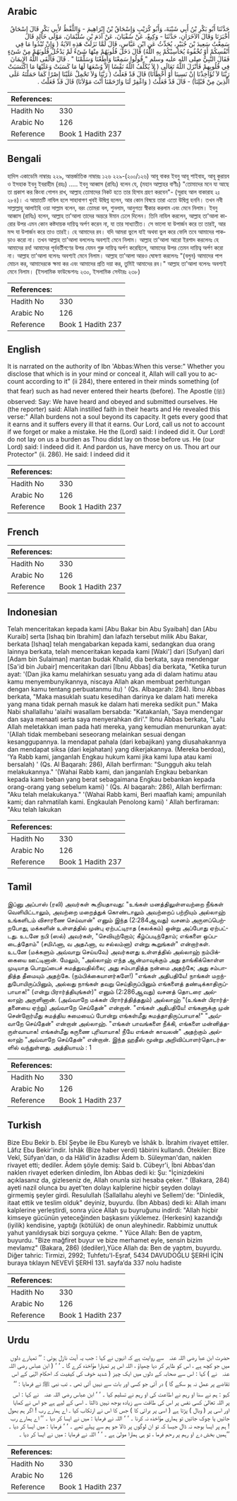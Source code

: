 ## Arabic


<div dir="rtl" lang="ar" style={{fontSize:'larger',backgroundColor:'#f8f9fa',padding:20}}>
حَدَّثَنَا أَبُو بَكْرِ بْنُ أَبِي شَيْبَةَ، وَأَبُو كُرَيْبٍ وَإِسْحَاقُ بْنُ إِبْرَاهِيمَ - وَاللَّفْظُ لأَبِي بَكْرٍ قَالَ إِسْحَاقُ أَخْبَرَنَا وَقَالَ الآخَرَانِ، حَدَّثَنَا - وَكِيعٌ، عَنْ سُفْيَانَ، عَنْ آدَمَ بْنِ سُلَيْمَانَ، مَوْلَى خَالِدٍ قَالَ سَمِعْتُ سَعِيدَ بْنَ جُبَيْرٍ، يُحَدِّثُ عَنِ ابْنِ عَبَّاسٍ، قَالَ لَمَّا نَزَلَتْ هَذِهِ الآيَةُ ‏(‏ وَإِنْ تُبْدُوا مَا فِي أَنْفُسِكُمْ أَوْ تُخْفُوهُ يُحَاسِبْكُمْ بِهِ اللَّهُ‏)‏ قَالَ دَخَلَ قُلُوبَهُمْ مِنْهَا شَىْءٌ لَمْ يَدْخُلْ قُلُوبَهُمْ مِنْ شَىْءٍ فَقَالَ النَّبِيُّ صلى الله عليه وسلم ‏"‏ قُولُوا سَمِعْنَا وَأَطَعْنَا وَسَلَّمْنَا ‏"‏ ‏.‏ قَالَ فَأَلْقَى اللَّهُ الإِيمَانَ فِي قُلُوبِهِمْ فَأَنْزَلَ اللَّهُ تَعَالَى ‏(‏ لاَ يُكَلِّفُ اللَّهُ نَفْسًا إِلاَّ وُسْعَهَا لَهَا مَا كَسَبَتْ وَعَلَيْهَا مَا اكْتَسَبَتْ رَبَّنَا لاَ تُؤَاخِذْنَا إِنْ نَسِينَا أَوْ أَخْطَأْنَا‏)‏ قَالَ قَدْ فَعَلْتُ ‏(‏ رَبَّنَا وَلاَ تَحْمِلْ عَلَيْنَا إِصْرًا كَمَا حَمَلْتَهُ عَلَى الَّذِينَ مِنْ قَبْلِنَا‏)‏ - قَالَ قَدْ فَعَلْتُ ‏(‏ وَاغْفِرْ لَنَا وَارْحَمْنَا أَنْتَ مَوْلاَنَا‏)‏ قَالَ قَدْ فَعَلْتُ ‏.‏
</div>
<div style={{backgroundColor:'#f8f9fa',padding:20, marginBottom: 10}}><table> <thead> <tr> <th>References:</th> <th></th> </tr> </thead> <tbody><tr><td>Hadith No</td><td>330</td></tr><tr><td>Arabic No</td><td>126</td></tr><tr><td>Reference</td><td>Book 1 Hadith 237</td></tr></tbody></table></div>

## Bengali


<div dir="ltr" lang="bn" style={{fontSize:'larger',backgroundColor:'#f8f9fa',padding:20}}>
হাদিস একাডেমি নাম্বারঃ ২২৯, আন্তর্জাতিক নাম্বারঃ ১২৬ ২২৯-(২০০/১২৬) আবূ বাকর ইবনু আবূ শাইবাহ, আবূ কুরায়ব ও ইসহাক ইবনু ইবরাহীম (রহঃ) ..... ইবনু আব্বাস (রাযিঃ) বলেন যে, (মহান আল্লাহর বাণীঃ) "তোমাদের মনে যা আছে তা প্রকাশ কর কিংবা গোপন রাখ, আল্লাহ তোমাদের নিকট হতে তার হিসাব গ্রহণ করবেন"- (সূরাহ আল বাকারাহ ২ঃ ২৮৪)। এ আয়াতটি নাযিল হলে সাহাবাগণ খুবই উদ্বিগ্ন হলেন, আর কোন বিষয়ে তারা এতো উদ্বিগ্ন হননি। তখন নবী সাল্লাল্লাহু আলাইহি ওয়া সাল্লাম বলেন, বরং তোমরা বল, শুনলাম, আনুগত্য স্বীকার করলাম এবং মেনে নিলাম। ইবনু আব্বাস (রাযিঃ) বলেন, আল্লাহ তা'আলা তাদের অন্তরে ঈমান ঢেলে দিলেন। তিনি নাযিল করলেন, আল্লাহ তা'আলা কারোর উপর এমন কোন কষ্টদায়ক দায়িত্ব অর্পণ করেন না, যা তার সাধ্যাতীত। সে ভালো যা উপার্জন করে তা তারই, আর মন্দ যা উপার্জন করে তাও তারই। হে আমাদের রব। যদি আমরা ভুলে যাই অথবা ভুল করে ফেলি তবে আমাদের পাকড়াও করো না। তখন আল্লাহ তা'আলা বললেনঃ অবশ্যই মেনে নিলাম। আল্লাহ তা'আলা আরো ইরশাদ করলেনঃ হে আমাদের রব! আমাদের পূর্ববর্তীগণের উপর যেমন গুরু দায়িত্ব অর্পণ করেছিলে, আমাদের উপর তেমন দায়িত্ব অর্পণ করো না। আল্লাহ তা'আলা বলেনঃ অবশ্যই মেনে নিলাম। আল্লাহ তা'আলা আরও ঘোষণা করলেনঃ "(বলুন) আমাদের পাপ মোচন কর, আমাদেরকে ক্ষমা কর এবং আমাদের প্রতি দয়া কর, তুমিই আমাদের রব।" আল্লাহ তা'আলা বলেনঃ অবশ্যই মেনে নিলাম। (ইসলামিক ফাউন্ডেশনঃ ২৩০, ইসলামিক সেন্টারঃ ২৩৮)
</div>
<div style={{backgroundColor:'#f8f9fa',padding:20, marginBottom: 10}}><table> <thead> <tr> <th>References:</th> <th></th> </tr> </thead> <tbody><tr><td>Hadith No</td><td>330</td></tr><tr><td>Arabic No</td><td>126</td></tr><tr><td>Reference</td><td>Book 1 Hadith 237</td></tr></tbody></table></div>

## English


<div dir="ltr" lang="en" style={{fontSize:'larger',backgroundColor:'#f8f9fa',padding:20}}>
It is narrated on the authority of Ibn 'Abbas:When this verse:" Whether you disclose that which is in your mind or conceal it, Allah will call you to account according to it" (ii 284), there entered in their minds something (of that fear) such as had never entered their hearts (before). The Apostle (ﷺ) observed: Say: We have heard and obeyed and submitted ourselves. He (the reporter) said: Allah instilled faith in their hearts and He revealed this verse:" Allah burdens not a soul beyond its capacity. It gets every good that it earns and it suffers every ill that it earns. Our Lord, call us not to account if we forget or make a mistake. He the (Lord) said: I indeed did it. Our Lord! do not lay on us a burden as Thou didst lay on those before us. He (our Lord) said: I indeed did it. And pardon us, have mercy on us. Thou art our Protector" (ii. 286). He said: I indeed did it
</div>
<div style={{backgroundColor:'#f8f9fa',padding:20, marginBottom: 10}}><table> <thead> <tr> <th>References:</th> <th></th> </tr> </thead> <tbody><tr><td>Hadith No</td><td>330</td></tr><tr><td>Arabic No</td><td>126</td></tr><tr><td>Reference</td><td>Book 1 Hadith 237</td></tr></tbody></table></div>

## French


<div dir="ltr" lang="fr" style={{fontSize:'larger',backgroundColor:'#f8f9fa',padding:20}}>

</div>
<div style={{backgroundColor:'#f8f9fa',padding:20, marginBottom: 10}}><table> <thead> <tr> <th>References:</th> <th></th> </tr> </thead> <tbody><tr><td>Hadith No</td><td>330</td></tr><tr><td>Arabic No</td><td>126</td></tr><tr><td>Reference</td><td>Book 1 Hadith 237</td></tr></tbody></table></div>

## Indonesian


<div dir="ltr" lang="id" style={{fontSize:'larger',backgroundColor:'#f8f9fa',padding:20}}>
Telah menceritakan kepada kami [Abu Bakar bin Abu Syaibah] dan [Abu Kuraib] serta [Ishaq bin Ibrahim] dan lafazh tersebut milik Abu Bakar, berkata [Ishaq] telah mengabarkan kepada kami, sedangkan dua orang lainnya berkata, telah menceritakan kepada kami [Waki'] dari [Sufyan] dari [Adam bin Sulaiman] mantan budak Khalid, dia berkata, saya mendengar [Sa'id bin Jubair] menceritakan dari [Ibnu Abbas] dia berkata, "Ketika turun ayat: '(Dan jika kamu melahirkan sesuatu yang ada di dalam hatimu atau kamu menyembunyikannya, niscaya Allah akan membuat perhitungan dengan kamu tentang perbuatanmu itu) ' (Qs. Albaqarah: 284). Ibnu Abbas berkata, "Maka masuklah suatu kesedihan darinya ke dalam hati mereka yang mana tidak pernah masuk ke dalam hati mereka sedikit pun." Maka Nabi shallallahu 'alaihi wasallam bersabda: "Katakanlah, 'Saya mendengar dan saya menaati serta saya menyerahkan diri'." Ibnu Abbas berkata, "Lalu Allah meletakkan iman pada hati mereka, yang kemudian menurunkan ayat: '(Allah tidak membebani seseorang melainkan sesuai dengan kesanggupannya. Ia mendapat pahala (dari kebajikan) yang diusahakannya dan mendapat siksa (dari kejahatan) yang dikerjakannya. (Mereka berdoa), 'Ya Rabb kami, janganlah Engkau hukum kami jika kami lupa atau kami bersalah) ' (Qs. Al Baqarah: 286), Allah berfirman: "Sungguh aku telah melakukannya." '(Wahai Rabb kami, dan janganlah Engkau bebankan kepada kami beban yang berat sebagaimana Engkau bebankan kepada orang-orang yang sebelum kami) ' (Qs. Al baqarah: 286), Allah berfirman: "Aku telah melakukanya." '(Wahai Rabb kami, Beri maaflah kami; ampunilah kami; dan rahmatilah kami. Engkaulah Penolong kami) ' Allah berfiraman: "Aku telah lakukan
</div>
<div style={{backgroundColor:'#f8f9fa',padding:20, marginBottom: 10}}><table> <thead> <tr> <th>References:</th> <th></th> </tr> </thead> <tbody><tr><td>Hadith No</td><td>330</td></tr><tr><td>Arabic No</td><td>126</td></tr><tr><td>Reference</td><td>Book 1 Hadith 237</td></tr></tbody></table></div>

## Tamil


<div dir="ltr" lang="ta" style={{fontSize:'larger',backgroundColor:'#f8f9fa',padding:20}}>
இப்னு அப்பாஸ் (ரலி) அவர்கள் கூறியதாவது: "உங்கள் மனத்திலுள்ளவற்றை நீங்கள் வெளியிட்டாலும், அவற்றை மறைத்துக் கொண்டாலும் அவற்றைப் பற்றியும் அல்லாஹ் உங்களிடம் விசாரணை செய்வான்" எனும் இந்த (2:284ஆவது) வசனம் அருளப்பெற்றபோது, மக்களின் உள்ளத்தில் முன்பு ஏற்பட்டிராத (கலக்கம்) ஒன்று அப்போது ஏற்பட்டது. உடனே நபி (ஸல்) அவர்கள், "செவியுற்றோம்; கீழ்ப்படிந்தோம்; எங்களை ஒப்படைத்தோம்" (சமிஃனா, வ அதஃனா, வ சல்லம்னா) என்று கூறுங்கள்" என்றார்கள். உடனே (மக்களும் அவ்வாறு செய்யவே) அவர்களது உள்ளத்தில் அல்லாஹ் நம்பிக்கையை ஊட்டினான். மேலும், "அல்லாஹ் எந்த ஆன்மாவுக்கும் அது தாங்கிக்கொள்ள முடியாத பொறுப்பைச் சுமத்துவதில்லை; அது சம்பாதித்த நன்மை அதற்கே; அது சம்பாதித்த தீமையும் அதற்கே. (நம்பிக்கையாளர்களே!) "எங்கள் அதிபதியே! நாங்கள் மறந்துபோயிருப்பினும், அல்லது நாங்கள் தவறு செய்திருப்பினும் எங்களைத் தண்டிக்காதிருப்பாயாக!" (என்று பிரார்த்தியுங்கள்)" எனும் (2:286ஆவது) வசனத் தொடரை அல்லாஹ் அருளினான். (அவ்வாறே மக்கள் பிரார்த்தித்ததும்) அல்லாஹ் "(உங்கள் பிரார்த்தனையை ஏற்று) அவ்வாறே செய்தேன்" என்றான். "எங்கள் அதிபதியே! எங்களுக்கு முன் சென்றோர்மீது சுமத்திய சுமையைப் போன்று எங்கள்மீது சுமத்தாதிருப்பாயாக!" "அவ்வாறே செய்தேன்" என்றான் அல்லாஹ். "எங்கள் பாவங்களை நீக்கி, எங்களை மன்னித்தருள்வாயாக! எங்கள்மீது கருணை புரிவாயாக! நீயே எங்கள் காவலன்" அதற்கும் அல்லாஹ் "அவ்வாறே செய்தேன்" என்றான். இந்த ஹதீஸ் மூன்று அறிவிப்பாளர்தொடர்களில் வந்துள்ளது. அத்தியாயம் : 1
</div>
<div style={{backgroundColor:'#f8f9fa',padding:20, marginBottom: 10}}><table> <thead> <tr> <th>References:</th> <th></th> </tr> </thead> <tbody><tr><td>Hadith No</td><td>330</td></tr><tr><td>Arabic No</td><td>126</td></tr><tr><td>Reference</td><td>Book 1 Hadith 237</td></tr></tbody></table></div>

## Turkish


<div dir="ltr" lang="tr" style={{fontSize:'larger',backgroundColor:'#f8f9fa',padding:20}}>
Bize Ebu Bekir b. Ebî Şeybe ile Ebu Kureyb ve İshâk b. İbrahim rivayet ettiler. Lâfız Ebu Bekir'indir. İshâk (Bize haber verdi) tâbirini kullandı. Ötekiler: Bize Vekî, Süfyan'dan, o da Hâlid'in âzadlısı Âdem b. Süleyman'dan, naklen rivayet etti; dediler. Âdem şöyle demiş: Said b. Cübeyr'i, İbni Abbas'dan naklen rivayet ederken dinledim, İbn Abbas dedi ki: Şu: "İçinizdekini açıklasanız da, gizleseniz de, Allah onunla sizi hesaba çeker. " (Bakara, 284) ayeti nazil olunca bu ayet'ten dolayı kalplerine hiçbir şeyden dolayı girmemiş şeyler girdi. Resulullah (Sallallahu aleyhi ve Sellem)'de: "Dinledik, itaat ettik ve teslim olduk" deyiniz, buyurdu. (İbn Abbas) dedi ki: Allah imanı kalplerine yerleştirdi, sonra yüce Allah şu buyruğunu indirdi: "Allah hiçbir kimseye gücünün yeteceğinden başkasını yüklemez. (Herkesin) kazandığı (iyilik) kendisine, yaptığı (kötülük) de onun aleyhinedir. Rabbimiz unuttuk yahut yanıldıysak bizi sorguya çekme. " Yüce Allah: Ben de yaptım, buyurdu. "Bize mağfiret buyur ve bize merhamet eyle, sensin bizim mevlamız" (Bakara, 286) (dediler),Yüce Allah da: Ben de yaptım, buyurdu. Diğer tahric: Tirmizi, 2992; Tuhfetu'l-Eşraf, 5434 DAVUDOĞLU ŞERHİ İÇİN buraya tıklayın NEVEVİ ŞERHİ 131. sayfa’da 337 nolu hadiste
</div>
<div style={{backgroundColor:'#f8f9fa',padding:20, marginBottom: 10}}><table> <thead> <tr> <th>References:</th> <th></th> </tr> </thead> <tbody><tr><td>Hadith No</td><td>330</td></tr><tr><td>Arabic No</td><td>126</td></tr><tr><td>Reference</td><td>Book 1 Hadith 237</td></tr></tbody></table></div>

## Urdu


<div dir="rtl" lang="ur" style={{fontSize:'larger',backgroundColor:'#f8f9fa',padding:20}}>
حضرت ابن عبا ‌رضی ‌اللہ ‌عنہ ‌ ‌ سے روایت ہے کہ انہوں نے کہا : جب یہ آیت نازل ہوئی : ’’ تمہارے دلوں میں جو کچھ ہے ، اس کو ظاہر کر دیا چھپاؤ ، اللہ اس پر تمہارا مؤاخذہ کرے گا ۔ ‘ ‘ ( ابن عباس ‌رضی ‌اللہ ‌عنہ ‌ ‌ نے ) کہا : اس سے صحابہ کے دلوں میں ایک چیز ( شدید خوف کی کیفیت کہ احکام الہٰی کے اس تقاضے پر عمل نہ ہو سکے گا ) در آئی جو کسی اور بات سے نہیں آئی تھی ۔ تب نبی ﷺ نے فرمایا : ’’ کہو : ہم نے سنا او رہم نے اطاعت کی او رہم نے تسلیم کیا ۔ ‘ ‘ ابن عباس ‌رضی ‌اللہ ‌عنہ ‌ ‌ نے کہا : اس پر اللہ تعالیٰ کسی نفس پر اس کی طاقت سے زیادہ بوجھ نہیں ڈالتا ۔ اسی کے لیے ہے جو اس نے کمایا اور اسی پر ( وبال ) پڑتا ہے ( اسی پر برائی کا ) جس کا اس نے ارتکاب کیا ۔ اے ہمارے رب ! اگر ہم بھول جائیں یا چوک جائیں تو ہماری مؤاخذہ نہ کرنا ۔ ‘ ‘ اللہ نے فرمایا : میں نے ایسا کر دیا ۔ ’’ اے ہمارے رب ! ہم پر ایسا بوجھ نہ ڈال جیسا کہ تو ان لوگوں پر ڈالا جو ہم سے پہلے تھے ۔ ‘ ‘ فرمایا : میں ایسا کر دیا ۔ ’’ہمیں بخش دے او رہم پر رحم فرما ، تو ہی ہمارا مولیٰ ہے ۔ ‘ ‘ اللہ نے فرمایا : میں نے ایسا کر دیا ۔
</div>
<div style={{backgroundColor:'#f8f9fa',padding:20, marginBottom: 10}}><table> <thead> <tr> <th>References:</th> <th></th> </tr> </thead> <tbody><tr><td>Hadith No</td><td>330</td></tr><tr><td>Arabic No</td><td>126</td></tr><tr><td>Reference</td><td>Book 1 Hadith 237</td></tr></tbody></table></div>